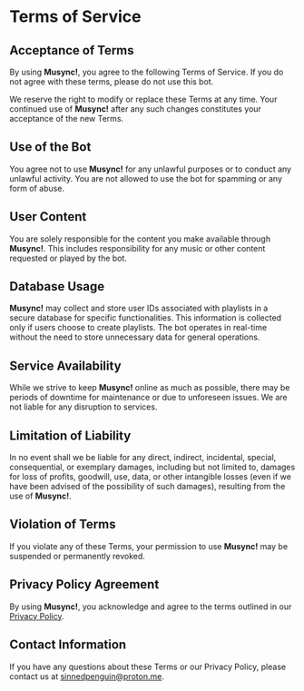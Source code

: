 # Terms of Service

## Acceptance of Terms
By using **Musync!**, you agree to the following Terms of Service. If you do not agree with these terms, please do not use this bot.

We reserve the right to modify or replace these Terms at any time. Your continued use of **Musync!** after any such changes constitutes your acceptance of the new Terms.

## Use of the Bot
You agree not to use **Musync!** for any unlawful purposes or to conduct any unlawful activity. You are not allowed to use the bot for spamming or any form of abuse.

## User Content
You are solely responsible for the content you make available through **Musync!**. This includes responsibility for any music or other content requested or played by the bot.

## Database Usage
**Musync!** may collect and store user IDs associated with playlists in a secure database for specific functionalities. This information is collected only if users choose to create playlists. The bot operates in real-time without the need to store unnecessary data for general operations.

## Service Availability
While we strive to keep **Musync!** online as much as possible, there may be periods of downtime for maintenance or due to unforeseen issues. We are not liable for any disruption to services.

## Limitation of Liability
In no event shall we be liable for any direct, indirect, incidental, special, consequential, or exemplary damages, including but not limited to, damages for loss of profits, goodwill, use, data, or other intangible losses (even if we have been advised of the possibility of such damages), resulting from the use of **Musync!**.

## Violation of Terms
If you violate any of these Terms, your permission to use **Musync!** may be suspended or permanently revoked.

## Privacy Policy Agreement
By using **Musync!**, you acknowledge and agree to the terms outlined in our [Privacy Policy](#link-to-privacy-policy).

## Contact Information
If you have any questions about these Terms or our Privacy Policy, please contact us at sinnedpenguin@proton.me.